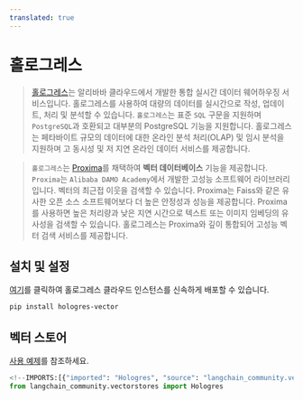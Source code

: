 ```yaml
---
translated: true
---
```


# 홀로그레스

>[홀로그레스](https://www.alibabacloud.com/help/en/hologres/latest/introduction)는 알리바바 클라우드에서 개발한 통합 실시간 데이터 웨어하우징 서비스입니다. 홀로그레스를 사용하여 대량의 데이터를 실시간으로 작성, 업데이트, 처리 및 분석할 수 있습니다.
>`홀로그레스`는 표준 `SQL` 구문을 지원하며 `PostgreSQL`과 호환되고 대부분의 PostgreSQL 기능을 지원합니다. 홀로그레스는 페타바이트 규모의 데이터에 대한 온라인 분석 처리(OLAP) 및 임시 분석을 지원하며 고 동시성 및 저 지연 온라인 데이터 서비스를 제공합니다.

>`홀로그레스`는 [Proxima](https://www.alibabacloud.com/help/en/hologres/latest/vector-processing)를 채택하여 **벡터 데이터베이스** 기능을 제공합니다.
>`Proxima`는 `Alibaba DAMO Academy`에서 개발한 고성능 소프트웨어 라이브러리입니다. 벡터의 최근접 이웃을 검색할 수 있습니다. Proxima는 Faiss와 같은 유사한 오픈 소스 소프트웨어보다 더 높은 안정성과 성능을 제공합니다. Proxima를 사용하면 높은 처리량과 낮은 지연 시간으로 텍스트 또는 이미지 임베딩의 유사성을 검색할 수 있습니다. 홀로그레스는 Proxima와 깊이 통합되어 고성능 벡터 검색 서비스를 제공합니다.

## 설치 및 설정

[여기](https://www.alibabacloud.com/zh/product/hologres)를 클릭하여 홀로그레스 클라우드 인스턴스를 신속하게 배포할 수 있습니다.

```bash
pip install hologres-vector
```

## 벡터 스토어

[사용 예제](/docs/integrations/vectorstores/hologres)를 참조하세요.

```python
<!--IMPORTS:[{"imported": "Hologres", "source": "langchain_community.vectorstores", "docs": "https://api.python.langchain.com/en/latest/vectorstores/langchain_community.vectorstores.hologres.Hologres.html", "title": "Hologres"}]-->
from langchain_community.vectorstores import Hologres
```
